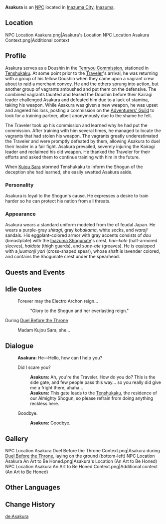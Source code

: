 {{Meta
<!-- REMOVE THIS TEMPLATE AFTER ADDING MISSING INFO -->
|missing_NPC_profile  = yes
}}
{{Character Infobox
|type             = NPC
|image            = NPC Asakura.png
|realname         = 
|region           = Inazuma
|affiliation      = Tenryou Commission
|title            = Doushin
|title2           = Looking for a Sparring Partner
|title3           = A Samurai Who Never Stops
|voiceEN          = 
|voiceCN          = 
|voiceJP          = 
|dialoguereward   = 
}}
'''Asakura''' is an [[NPC]] located in [[Inazuma City]], [[Inazuma]].

==Location==
<gallery>
NPC Location Asakura.png|Asakura's Location
NPC Location Asakura Context.png|Additional context
</gallery>

==Profile==
Asakura serves as a Doushin in the [[Tenryou Commission]], stationed in [[Tenshukaku]]. At some point prior to the [[Traveler]]'s arrival, he was returning with a group of his fellow Doushin when they came upon a vagrant crew about to raid a merchant convoy. He and the others sprung into action, but another group of vagrants ambushed and put them on the defensive. The combined vagrants taunted and teased the Doushin before their Kairagi leader challenged Asakura and defeated him due to a lack of stamina, taking his weapon. While Asakura was given a new weapon, he was upset and angered his loss, posting a commission on the [[Adventurers' Guild]] to look for a training partner, albeit anonymously due to the shame he felt.

The Traveler took up his commission and learned why he had put the commission. After training with him several times, he managed to locate the vagrants that had stolen his weapon. The vagrants greatly underestimated the Traveler and were promptly defeated by them, allowing Asakura to duel their leader in a fair fight. Asakura prevailed, severely injuring the Kairagi leader and reclaimed his old weapon. He thanked the Traveler for their efforts and asked them to continue training with him in the future.

When [[Kujou Sara]] stormed Tenshukaku to inform the Shogun of the deception she had learned, she easily swatted Asakura aside.

===Personality===
Asakura is loyal to the Shogun's cause. He expresses a desire to train harder so he can protect his nation from all threats.

===Appearance===
Asakura wears a standard uniform modeled from the {{Lang|''ashigaru''|ja=足軽}} of feudal Japan. He wears a purple-gray ''shitagi'', gray ''kobakama'', white socks, and ''waraji'' sandals. His eggplant-colored armor with gray accents consists of ''dou'' (breastplate) with the [[Inazuma Shogunate]]'s crest, ''han-kote'' (half-armored sleeves), ''haidate'' (thigh guards), and ''sune-ate'' (greaves). He is equipped with a ''juumonji yari'' (cross-shaped spear), whose shaft is lavender colored, and contains the Shogunate crest under the spearhead.

==Quests and Events==
{{Quests and Events}}

==Idle Quotes==
{{Dialogue start}}
: {{DIcon|Idle}} Forever may the Electro Archon reign...
:: {{A|VO Asakura 01.ogg}} "Glory to the Shogun and her everlasting reign."
{{Dialogue end}}

;During [[Duel Before the Throne]]
{{Dialogue start}}
: {{DIcon|Idle}} Madam Kujou Sara, she...
{{Dialogue end}}

==Dialogue==
{{Dialogue start}}
:'''Asakura:''' He&mdash;Hello, how can I help you?
:{{DIcon}} Did I scare you?
::'''Asakura:''' Ah, you're the Traveler. How do you do? This is the side gate, and few people pass this way... so you really did give me a fright there, ahaha...
::'''Asakura:''' This gate leads to the [[Tenshukaku]], the residence of our Almighty Shogun, so please refrain from doing anything reckless here.
:{{DIcon}} Goodbye.
::'''Asakura:''' Goodbye.
{{Dialogue end}}

==Gallery==
<gallery>
NPC Location Asakura Duel Before the Throne Context.png|Asakura during [[Duel Before the Throne]], laying on the ground (bottom-left)
NPC Location Asakura An Art to Be Honed.png|Asakura's Location (An Art to Be Honed)
NPC Location Asakura An Art to Be Honed Context.png|Additional context (An Art to Be Honed)
</gallery>

==Other Languages==
{{Other Languages
|default_hidden = 1
|en      = Asakura
|zhs     = 朝仓
|zhs_rm  = Cháocāng
|zht     = 朝倉
|zht_rm  = Cháocāng
|ja      = 朝倉
|ja_rm   = Asakura
|ko      = 아사쿠라
|ko_rm   = Asakura
|es      = Asakura
|fr      = Asakura
|ru      = Асакура
|th      = Asakura
|vi      = Asakura
|de      = Asakura
|id      = Asakura
|pt      = Asakura
|tr      = Asakura
|it      = Asakura
}}

==Change History==
{{Change History|2.0}}

[[de:Asakura]]